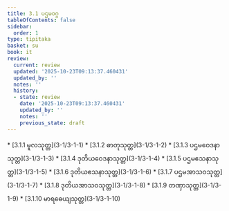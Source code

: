 ```yaml
---
title: 3.1 ပဌမဝဂ္ဂ
tableOfContents: false
sidebar:
  order: 1
type: tipitaka
basket: su
book: it
review:
  current: review
  updated: '2025-10-23T09:13:37.460431'
  updated_by: ''
  notes: ''
  history:
  - state: review
    date: '2025-10-23T09:13:37.460431'
    updated_by: ''
    notes: ''
    previous_state: draft
---
```



<ReviewStatus review={frontmatter.review} showDetails={true} />

<HypothesisAnnotation frontmatter={frontmatter} />

<DynamicBreadcrumb />



<TableOfContents book="it" section="3.1">
* [3.1.1 မူလသုတ္တ](3-1/3-1-1)
* [3.1.2 ဓာတုသုတ္တ](3-1/3-1-2)
* [3.1.3 ပဌမဝေဒနာသုတ္တ](3-1/3-1-3)
* [3.1.4 ဒုတိယဝေဒနာသုတ္တ](3-1/3-1-4)
* [3.1.5 ပဌမဧသနာသုတ္တ](3-1/3-1-5)
* [3.1.6 ဒုတိယဧသနာသုတ္တ](3-1/3-1-6)
* [3.1.7 ပဌမအာသဝသုတ္တ](3-1/3-1-7)
* [3.1.8 ဒုတိယအာသဝသုတ္တ](3-1/3-1-8)
* [3.1.9 တဏှာသုတ္တ](3-1/3-1-9)
* [3.1.10 မာရဓေယျသုတ္တ](3-1/3-1-10)
</TableOfContents>